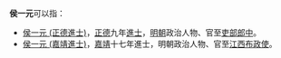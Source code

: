 '''侯一元'''可以指：
* [[侯一元_(正德進士)|侯一元 (正德進士)]]，[[正德_(明朝)|正德]]九年[[進士|進士]]，[[明朝|明朝]]政治人物、官至[[吏部|吏部]][[郎中|郎中]]。
* [[侯一元_(嘉靖進士)|侯一元 (嘉靖進士)]]，[[嘉靖|嘉靖]]十七年進士，明朝政治人物、官至[[江西|江西]][[布政使|布政使]]。
{{disambig|cat=三字侯姓人名消歧义}}
